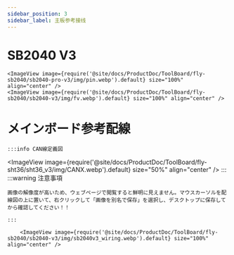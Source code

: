 ```yaml
---
sidebar_position: 3
sidebar_label: 主板参考接线
---
```


# SB2040 V3

    <ImageView image={require('@site/docs/ProductDoc/ToolBoard/fly-sb2040/sb2040-pro-v3/img/pin.webp').default} size="100%" align="center" />
    <ImageView image={require('@site/docs/ProductDoc/ToolBoard/fly-sb2040/sb2040-v3/img/fv.webp').default} size="100%" align="center" />


# メインボード参考配線
    :::info CAN線定義図
<ImageView image={require('@site/docs/ProductDoc/ToolBoard/fly-sht36/sht36_v3/img/CANX.webp').default} size="50%" align="center" />
    :::
    :::warning 注意事項

    画像の解像度が高いため、ウェブページで閲覧すると鮮明に見えません。マウスカーソルを配線図の上に置いて、右クリックして「画像を別名で保存」を選択し、デスクトップに保存してから確認してください！！

    :::

        <ImageView image={require('@site/docs/ProductDoc/ToolBoard/fly-sb2040/sb2040-v3/img/sb2040v3_wiring.webp').default} size="100%" align="center" />
